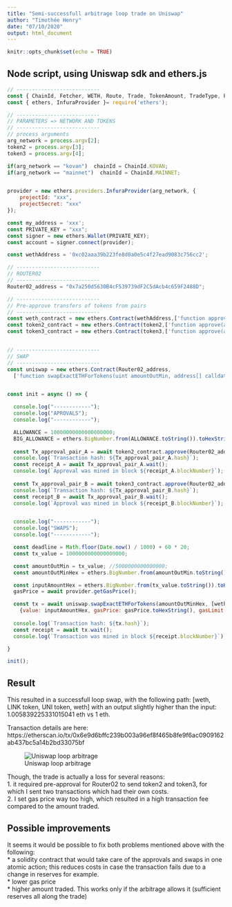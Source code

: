 ```yaml
---
title: "Semi-successfull arbitrage loop trade on Uniswap"
author: "Timothée Henry"
date: "07/10/2020"
output: html_document
---
```


```r
knitr::opts_chunk$set(echo = TRUE)
```

## Node script, using Uniswap sdk and ethers.js


```js
// ---------------------------
const { ChainId, Fetcher, WETH, Route, Trade, TokenAmount, TradeType, Percent, Pair } = require('@uniswap/sdk');
const { ethers, InfuraProvider }= require('ethers');

// ---------------------------
// PARAMETERS => NETWORK AND TOKENS
// ---------------------------
// process arguments
arg_network = process.argv[2];
token2 = process.argv[3];
token3 = process.argv[4];

if(arg_network == "kovan")  chainId = ChainId.KOVAN;
if(arg_network == "mainnet")  chainId = ChainId.MAINNET;


provider = new ethers.providers.InfuraProvider(arg_network, {
    projectId: "xxx",
    projectSecret: "xxx"
});

const my_address = 'xxx';
const PRIVATE_KEY = "xxx";
const signer = new ethers.Wallet(PRIVATE_KEY);
const account = signer.connect(provider);

const wethAddress = '0xc02aaa39b223fe8d0a0e5c4f27ead9083c756cc2';

// ---------------------------
// ROUTER02
// ---------------------------
Router02_address = "0x7a250d5630B4cF539739dF2C5dAcb4c659F2488D";

// ---------------------------
// Pre-approve transfers of tokens from pairs
// ---------------------------
const weth_contract = new ethers.Contract(wethAddress,['function approve(address guy, uint wad) public returns (bool)'], account);
const token2_contract = new ethers.Contract(token2,['function approve(address guy, uint wad) public returns (bool)'], account);
const token3_contract = new ethers.Contract(token3,['function approve(address guy, uint wad) public returns (bool)'], account);


// ---------------------------
// SWAP
// ---------------------------
const uniswap = new ethers.Contract(Router02_address,
  ['function swapExactETHForTokens(uint amountOutMin, address[] calldata path, address to, uint deadline) external payable returns (uint[] memory amounts)'],account);


const init = async () => {

  console.log("------------");
  console.log("APROVALS");
  console.log("------------");

  ALLOWANCE = 10000000000000000000;
  BIG_ALLOWANCE = ethers.BigNumber.from(ALLOWANCE.toString()).toHexString()
  
  const Tx_approval_pair_A = await token2_contract.approve(Router02_address, BIG_ALLOWANCE);
  console.log(`Transaction hash: ${Tx_approval_pair_A.hash}`);
  const receipt_A = await Tx_approval_pair_A.wait();
  console.log(`Approval was mined in block ${receipt_A.blockNumber}`);
  
  const Tx_approval_pair_B = await token3_contract.approve(Router02_address, BIG_ALLOWANCE);
  console.log(`Transaction hash: ${Tx_approval_pair_B.hash}`);
  const receipt_B = await Tx_approval_pair_B.wait();
  console.log(`Approval was mined in block ${receipt_B.blockNumber}`);


  console.log("------------");
  console.log("SWAPS");
  console.log("------------");

  const deadline = Math.floor(Date.now() / 1000) + 60 * 20;
  const tx_value = 1000000000000000000;

  const amountOutMin = tx_value; //5000000000000000;
  const amountOutMinHex = ethers.BigNumber.from(amountOutMin.toString()).toHexString();

  const inputAmountHex = ethers.BigNumber.from(tx_value.toString()).toHexString(); 
  gasPrice = await provider.getGasPrice();

  const tx = await uniswap.swapExactETHForTokens(amountOutMinHex, [wethAddress, token2, token3, wethAddress], my_address, deadline,
    {value: inputAmountHex, gasPrice: gasPrice.toHexString(), gasLimit: ethers.BigNumber.from(900000).toHexString() });
    
  console.log(`Transaction hash: ${tx.hash}`);
  const receipt = await tx.wait();
  console.log(`Transaction was mined in block ${receipt.blockNumber}`);

}

init();

```

## Result

This resulted in a successfull loop swap, with the following path: [weth, LINK token, UNI token, weth]
with an output slightly higher than the input: 1.005839225331015041 eth vs 1 eth.

Transaction details are here:
https://etherscan.io/tx/0x6e9d6bffc239b003a96ef8f465b8fe9f6ac0909162ab437bc5a14b2bd33075bf

![Uniswap loop arbitrage](./Uniswap-loop-swap-arbitrage.jpg)


Though, the trade is actually a loss for several reasons:<br>
1.  it required pre-approval for Router02 to send token2 and token3, for which I sent two transactions which had their own costs.<br>
2.  I set gas price way too high, which resulted in a high transaction fee compared to the amount traded.<br>

## Possible improvements

It seems it would be possible to fix both problems mentioned above with the following:<br>
*  a solidity contract that would take care of the approvals and swaps in one atomic action; this reduces costs in case the transaction fails due to a change in reserves for example.<br>
*  lower gas price<br>
*  higher amount traded. This works only if the arbitrage allows it (sufficient reserves all along the trade)<br>
<br>
